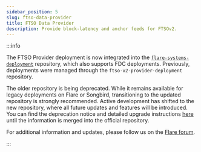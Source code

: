 ```yaml
---
sidebar_position: 5
slug: ftso-data-provider
title: FTSO Data Provider
description: Provide block-latency and anchor feeds for FTSOv2.
---
```


:::info

The FTSO Provider deployment is now integrated into the [`flare-systems-deployment`](https://github.com/flare-foundation/flare-systems-deployment) repository, which also supports FDC deployments. Previously, deployments were managed through the `ftso-v2-provider-deployment` repository.

The older repository is being deprecated. While it remains available for legacy deployments on Flare or Songbird, transitioning to the updated repository is strongly recommended. Active development has shifted to the new repository, where all future updates and features will be introduced. You can find the deprecation notice and detailed upgrade instructions [here](https://github.com/flare-foundation/ftso-v2-provider-deployment/tree/0.3.1-deprecation.2) until the information is merged into the official repository.

For additional information and updates, please follow us on the [Flare forum](https://forum.flare.network/).

:::
